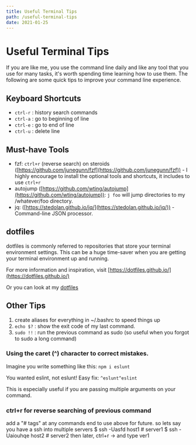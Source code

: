 ```yaml
---
title: Useful Terminal Tips
path: /useful-terminal-tips
date: 2021-01-25
---
```


# Useful Terminal Tips

If you are like me, you use the command line daily and like any tool that you use for many tasks, it's worth spending time learning how to use them. The following are some quick tips to improve your command line experience.

## Keyboard Shortcuts
* `ctrl-r` : history search commands
* `ctrl-a` : go to beginning of line
* `ctrl-e` : go to end of line
* `ctrl-u` : delete line

## Must-have Tools
* fzf: `ctrl+r` (reverse search) on steroids ([https://github.com/junegunn/fzf](https://github.com/junegunn/fzf)) - I highly encourage to install the optional tools and shortcuts, it includes to use `ctrl+r`
* autojump ([https://github.com/wting/autojump](https://github.com/wting/autojump)): `j foo` will jump directories to my /whatever/foo directory.
* jq: ([https://stedolan.github.io/jq/](https://stedolan.github.io/jq/)) - Command-line JSON processor.

## dotfiles
dotfiles is commonly referred to repositories that store your terminal environment settings. This can be a huge time-saver when you are getting your terminal environment up and running. 

For more information and inspiration, visit [https://dotfiles.github.io/](https://dotfiles.github.io/) 

Or you can look at my [dotfiles](https://github.com/Omar12/dotfiles)

## Other Tips
1. create aliases for everything in ~/.bashrc to speed things up
3.  `echo $?`  : show the exit code of my last command.
4. `sudo !!`  : run the previous command as sudo (so useful when you forgot to sudo a long command)

### Using the caret (^) character to correct mistakes.
Imagine you write something like this:
`npm i eslunt`

You wanted eslint, not eslunt!
Easy fix:
`^eslunt^eslint`

This is especially useful if you are passing multiple arguments on your command.

### ctrl+r for reverse searching of previous command
add a "# tags" at any commands end to use above for future.
so lets say you have a ssh into multiple servers
$ ssh -Uasfd host1 # server1
$ ssh -Uaiouhqe host2 # server2
then later, ctrl+r -> and type ver1